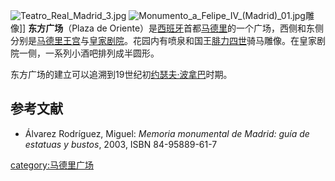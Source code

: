 [[Image:Teatro_Real_Madrid_3.jpg|thumb]]
[[Image:Monumento_a_Felipe_IV_(Madrid)_01.jpg|thumb]]雕像]]
'''东方广场'''（Plaza de Oriente）是[[西班牙|西班牙]]首都[[马德里|马德里]]的一个广场，西侧和东侧分别是[[马德里王宫|马德里王宫]]与[[皇家剧院|皇家剧院]]。花园内有喷泉和国王[[腓力四世_(西班牙)|腓力四世]]骑马雕像。在皇家剧院一侧，一系列小酒吧排列成半圆形。

东方广场的建立可以追溯到19世纪初[[约瑟夫·波拿巴|约瑟夫·波拿巴]]时期。

== 参考文献 ==
*Álvarez Rodríguez, Miguel: ''Memoria monumental de Madrid: guía de estatuas y bustos'', 2003, ISBN 84-95889-61-7

{{commons|Category:Plaza de Oriente, Madrid}}

[[category:马德里广场|category:马德里广场]]